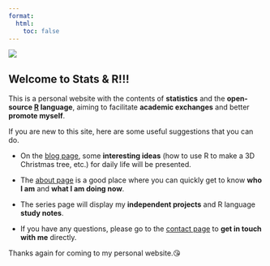 ```yaml
---
format:
  html:
    toc: false
---
```


::: column-page
![](https://media3.giphy.com/media/2L8AviEEaIW2DcXGg0/giphy.gif?cid=ecf05e47squf2aep9xwfuuxs5a3o604416nte3wlabz8fvo8&rid=giphy.gif&ct=g){fig-align="center"}

::: column-body-outset-right
# Welcome to Stats & R!!!
:::

This is a personal website with the contents of **statistics** and the **open-source [R](https://www.r-project.org/) language**, aiming to facilitate **academic exchanges** and better **promote myself**.

If you are new to this site, here are some useful suggestions that you can do.

-   On the [blog page](Blog.qmd), some **interesting ideas** (how to use R to make a 3D Christmas tree, etc.) for daily life will be presented.

-   The [about page](Who.qmd) is a good place where you can quickly get to know **who I am** and **what I am doing now**.

-   The series page will display my **independent projects** and R language **study notes**.

-   If you have any questions, please go to the [contact page](Contact.qmd) to **get in touch with me** directly.

Thanks again for coming to my personal website.😘
:::
